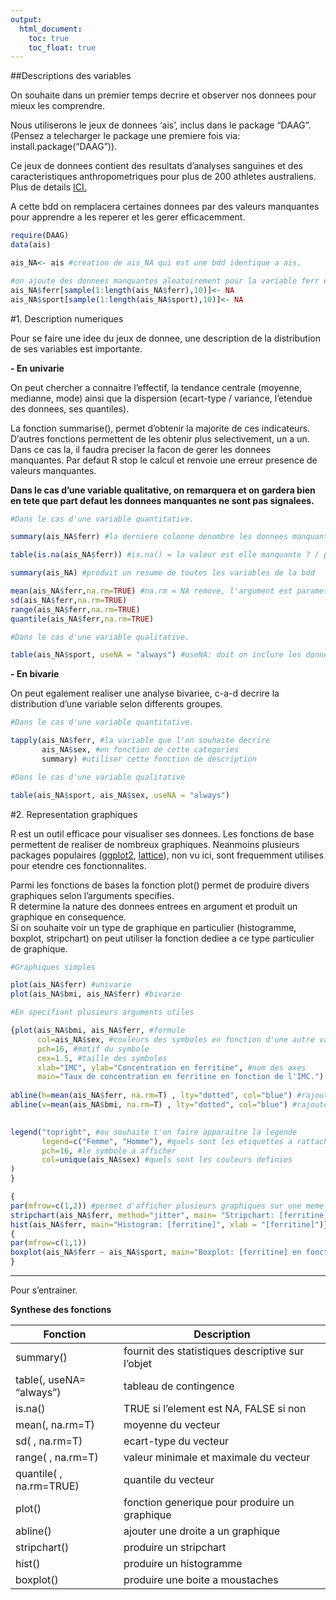 ```yaml
---
output:
  html_document:
    toc: true
    toc_float: true
---
```

##Descriptions des variables

On souhaite dans un premier temps decrire et observer nos donnees pour mieux les comprendre.   

Nous utiliserons le jeux de donnees 'ais', inclus dans le package "DAAG".  
(Pensez a telecharger le package une premiere fois via: install.package("DAAG")).

Ce jeux de donnees contient des resultats d'analyses sanguines et des caracteristiques anthropometriques pour plus de 200 athletes australiens. Plus de details [ICI.](https://vincentarelbundock.github.io/Rdatasets/doc/DAAG/ais.html)

A cette bdd on remplacera certaines donnees par des valeurs manquantes pour apprendre a les reperer et les gerer efficacemment.

```r
require(DAAG)
data(ais)

ais_NA<- ais #creation de ais_NA qui est une bdd identique a ais.

#on ajoute des donnees manquantes aleatoirement pour la variable ferr et sport.
ais_NA$ferr[sample(1:length(ais_NA$ferr),10)]<- NA 
ais_NA$sport[sample(1:length(ais_NA$sport),10)]<- NA

```

#1. Description numeriques

Pour se faire une idee du jeux de donnee, une description de la distribution de ses variables est importante.   

**- En univarie**    

On peut chercher a connaitre l'effectif, la tendance centrale (moyenne, medianne, mode) ainsi que la dispersion (ecart-type / variance, l'etendue des donnees, ses quantiles).

La fonction summarise(), permet d'obtenir la majorite de ces indicateurs.    
D'autres fonctions permettent de les obtenir plus selectivement, un a un. Dans ce cas la, il faudra preciser la facon de gerer les donnees manquantes. Par defaut R stop le calcul et renvoie une erreur presence de valeurs manquantes.

**Dans le cas d'une variable qualitative, on remarquera et on gardera bien en tete que part defaut les donnees manquantes ne sont pas signalees.**


```r
#Dans le cas d'une variable quantitative.

summary(ais_NA$ferr) #la derniere colonne denombre les donnees manquantes pour cette variable.

table(is.na(ais_NA$ferr)) #is.na() = la valeur est elle manquante ? / permet d'obtenir les effectifs
```

```r
summary(ais_NA) #produit un resume de toutes les variables de la bdd

mean(ais_NA$ferr,na.rm=TRUE) #na.rm = NA remove, l'argument est parametre par defaut sur FALSE et stop le calcul.
sd(ais_NA$ferr,na.rm=TRUE)
range(ais_NA$ferr,na.rm=TRUE)
quantile(ais_NA$ferr,na.rm=TRUE)
```

```r
#Dans le cas d'une variable qualitative.

table(ais_NA$sport, useNA = "always") #useNA: doit on inclure les donnees manquantes "always" !

```

**- En bivarie**

On peut egalement realiser une analyse bivariee, c-a-d decrire la distribution d'une variable selon differents groupes.

```r
#Dans le cas d'une variable quantitative.

tapply(ais_NA$ferr, #la variable que l'on souhaite decrire
       ais_NA$sex, #en fonction de cette categories
       summary) #utiliser cette fonction de description
```

```r
#Dans le cas d'une variable qualitative

table(ais_NA$sport, ais_NA$sex, useNA = "always")

```

#2. Representation graphiques

R est un outil efficace pour visualiser ses donnees.
Les fonctions de base permettent de realiser de nombreux graphiques.
Neanmoins plusieurs packages populaires ([ggplot2](http://tutorials.iq.harvard.edu/R/Rgraphics/Rgraphics.html), [lattice](http://www.sthda.com/english/wiki/lattice-graphs)), non vu ici, sont frequemment utilises pour etendre ces fonctionnalites. 

Parmi les fonctions de bases la fonction plot() permet de produire divers graphiques selon l'arguments specifies.   
R determine la nature des donnees entrees en argument et produit un graphique en consequence.    
Si on souhaite voir un type de graphique en particulier (histogramme, boxplot, stripchart) on peut utiliser la fonction dediee a ce type particulier de graphique.

```r
#Graphiques simples

plot(ais_NA$ferr) #univarie
plot(ais_NA$bmi, ais_NA$ferr) #bivarie
```

```r
#En specifiant plusieurs arguments utiles

{plot(ais_NA$bmi, ais_NA$ferr, #formule
      col=ais_NA$sex, #couleurs des symboles en fonction d'une autre variable
      pch=16, #motif du symbole
      cex=1.5, #taille des symboles
      xlab="IMC", ylab="Concentration en ferritine", #nom des axes
      main="Taux de concentration en ferritine en fonction de l'IMC.") #titre principal
  
abline(h=mean(ais_NA$ferr, na.rm=T) , lty="dotted", col="blue") #rajouter une ligne horizontale representant la moyenne de la concentration en ferritine
abline(v=mean(ais_NA$bmi, na.rm=T) , lty="dotted", col="blue") #rajouter une ligne verticale representant la moyenne de l'IMC

  
legend("topright", #ou souhaite t'on faire apparaitre la legende
       legend=c("Femme", "Homme"), #quels sont les etiquettes a rattacher a la legende
       pch=16, #le symbole a afficher
       col=unique(ais_NA$sex) #quels sont les couleurs definies
)
}
```

```r
{
par(mfrow=c(1,2)) #permet d'afficher plusieurs graphiques sur une meme page, 
stripchart(ais_NA$ferr, method="jitter", main= "Stripchart: [ferritine]",xlab = "[ferritine]")
hist(ais_NA$ferr, main="Histogram: [ferritine]", xlab = "[ferritine]")}
{
par(mfrow=c(1,1))
boxplot(ais_NA$ferr ~ ais_NA$sport, main="Boxplot: [ferritine] en fonction du sport")
}
```

******************************

Pour s'entrainer.

**Synthese des fonctions**

| Fonction                 | Description                                      |
|--------------------------|--------------------------------------------------|
| summary()                | fournit des statistiques descriptive sur l'objet |
| table(, useNA= "always") | tableau de contingence                           |
| is.na()                  | TRUE si l'element est NA, FALSE si non           |
| mean(, na.rm=T)          | moyenne du vecteur                               |
| sd( , na.rm=T)           | ecart-type du vecteur                            |
| range( , na.rm=T)        | valeur minimale et maximale du vecteur           |
| quantile( , na.rm=TRUE)  | quantile du vecteur                              |
| plot()                   | fonction generique pour produire un graphique    |
| abline()                 | ajouter une droite a un graphique                |
| stripchart()             | produire un stripchart                           |
| hist()                   | produire un histogramme                          |
| boxplot()                | produire une boite a moustaches                  |